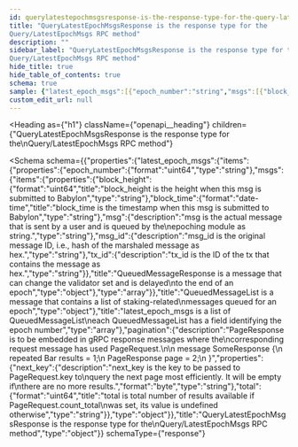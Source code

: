 ```yaml
---
id: querylatestepochmsgsresponse-is-the-response-type-for-the-query-latestepochmsgs-rpc-method
title: "QueryLatestEpochMsgsResponse is the response type for the
Query/LatestEpochMsgs RPC method"
description: ""
sidebar_label: "QueryLatestEpochMsgsResponse is the response type for the
Query/LatestEpochMsgs RPC method"
hide_title: true
hide_table_of_contents: true
schema: true
sample: {"latest_epoch_msgs":[{"epoch_number":"string","msgs":[{"block_height":"string","block_time":"2024-07-29T15:51:28.071Z","msg":"string","msg_id":"string","tx_id":"string"}]}],"pagination":{"next_key":"string","total":"string"}}
custom_edit_url: null
---
```



<Heading
  as={"h1"}
  className={"openapi__heading"}
  children={"QueryLatestEpochMsgsResponse is the response type for the\nQuery/LatestEpochMsgs RPC method"}
>
</Heading>





<Schema
  schema={{"properties":{"latest_epoch_msgs":{"items":{"properties":{"epoch_number":{"format":"uint64","type":"string"},"msgs":{"items":{"properties":{"block_height":{"format":"uint64","title":"block_height is the height when this msg is submitted to Babylon","type":"string"},"block_time":{"format":"date-time","title":"block_time is the timestamp when this msg is submitted to Babylon","type":"string"},"msg":{"description":"msg is the actual message that is sent by a user and is queued by the\nepoching module as string.","type":"string"},"msg_id":{"description":"msg_id is the original message ID, i.e., hash of the marshaled message as hex.","type":"string"},"tx_id":{"description":"tx_id is the ID of the tx that contains the message as hex.","type":"string"}},"title":"QueuedMessageResponse is a message that can change the validator set and is delayed\nto the end of an epoch","type":"object"},"type":"array"}},"title":"QueuedMessageList is a message that contains a list of staking-related\nmessages queued for an epoch","type":"object"},"title":"latest_epoch_msgs is a list of QueuedMessageList\neach QueuedMessageList has a field identifying the epoch number","type":"array"},"pagination":{"description":"PageResponse is to be embedded in gRPC response messages where the\ncorresponding request message has used PageRequest.\n\n message SomeResponse {\n         repeated Bar results = 1;\n         PageResponse page = 2;\n }","properties":{"next_key":{"description":"next_key is the key to be passed to PageRequest.key to\nquery the next page most efficiently. It will be empty if\nthere are no more results.","format":"byte","type":"string"},"total":{"format":"uint64","title":"total is total number of results available if PageRequest.count_total\nwas set, its value is undefined otherwise","type":"string"}},"type":"object"}},"title":"QueryLatestEpochMsgsResponse is the response type for the\nQuery/LatestEpochMsgs RPC method","type":"object"}}
  schemaType={"response"}
>
  
</Schema>
            